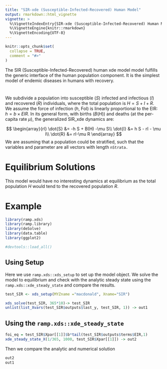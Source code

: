 ```yaml
---
title: "SIR-xde (Susceptible-Infected-Recovered) Human Model"
output: rmarkdown::html_vignette
vignette: >
  %\VignetteIndexEntry{SIR-xde (Susceptible-Infected-Recovered) Human Model}
  %\VignetteEngine{knitr::rmarkdown}
  %\VignetteEncoding{UTF-8}
---
```


```r
knitr::opts_chunk$set(
  collapse = TRUE,
  comment = "#>"
)
```

The SIR (Susceptible-Infected-Recovered) human xde model model fulfills the generic interface of the human population component. It is the simplest model of endemic diseases in humans with recovery.

# 

We subdivide a population into susceptible ($S$)  infected and infectious ($I$) and recovered ($R$) individuals, where the total population is $H = S+I+R.$ We assume the force of infection ($h$, FoI) is linearly proportional to the EIR: $h = b \times EIR.$ In its general form, with births ($B(H)$) and deaths (at the per-capita rate $\mu$), the generalized SIR_xde dynamics are:

$$
\begin{array}{rl}
\dot{S} &= -h S + B(H) -\mu S\\
\dot{I} &= h S  - rI - \mu I\\
\dot{R} &= rI-\mu R
\end{array}
$$
We are assuming that a population could be stratified, such that the variables and parameter are all vectors with length `nStrata.`

# Equilibrium Solutions

This model would have no interesting dynamics at equilibrium as the total population $H$ would tend to the recovered population $R$.

# Example

```r
library(ramp.xds)
library(ramp.library)
library(deSolve)
library(data.table)
library(ggplot2)
```


```r
#devtools::load_all()
```
## Using Setup
Here we use `ramp.xds::xds_setup` to set up the model object. We solve the model to equilibrium and check with the analytic steady state using the  `ramp.xds::xde_steady_state` and compare the results.



```r
test_SIR <- xds_setup(MYZname ="macdonald", Xname="SIR")
```

```r
xds_solve(test_SIR, 365*10)-> test_SIR
unlist(list_Xvars(test_SIR$outputs$last_y, test_SIR, 1)) -> out1
```

## Using the   `ramp.xds::xde_steady_state`

```r
foi_eq = test_SIR$Xpar[[1]]$b*tail(test_SIR$outputs$terms$EIR,1)
xde_steady_state_X(1/365, 1000, test_SIR$Xpar[[1]]) -> out2
```
Then we compare the analytic and numerical solution
```r
out2
out1
```

